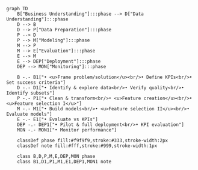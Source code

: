 
```mermaid
graph TD
    B["Business Understanding"]:::phase --> D["Data Understanding"]:::phase
    D --> B
    D --> P["Data Preparation"]:::phase
    P --> D
    P --> M["Modeling"]:::phase
    M --> P
    M --> E["Evaluation"]:::phase
    E --> M
    E --> DEP["Deployment"]:::phase
    DEP --> MON["Monitoring"]:::phase

    B -.- B1["• <u>Frame problem/solution</u><br/>• Define KPIs<br/>• Set success criteria"]
    D -.- D1["• Identify & explore data<br/>• Verify quality<br/>• Identify subsets"]
    P -.- P1["• Clean & transform<br/>• <u>Feature creation</u><br/>• <u>Feature selection I</u>"]
    M -.- M1["• Build models<br/>• <u>Feature selection II</u><br/>• Evaluate models"]
    E -.- E1["• Evaluate vs KPIs"]
    DEP -.- DEP1["• Pilot & full deployment<br/>• KPI evaluation"]
    MON -.- MON1["• Monitor performance"]

    classDef phase fill:#f9f9f9,stroke:#333,stroke-width:2px
    classDef note fill:#fff,stroke:#999,stroke-width:1px
    
    class B,D,P,M,E,DEP,MON phase
    class B1,D1,P1,M1,E1,DEP1,MON1 note
```